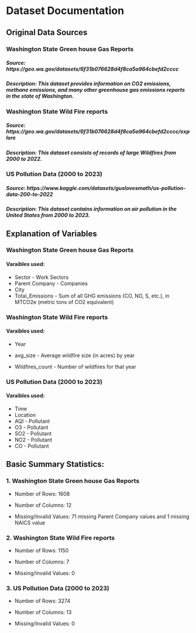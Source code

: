 # Dataset Documentation

## Original Data Sources

### Washington State Green house Gas Reports

##### Source: https://geo.wa.gov/datasets/6f31b076628d4f8ca5a964cbefd2cccc

##### Description: This dataset provides information on CO2 emissions, methane emissions, and many other greenhouse gas emissions reports in the state of Washington.

### Washington State Wild Fire reports

##### Source: https://geo.wa.gov/datasets/6f31b076628d4f8ca5a964cbefd2cccc/explore

##### Description: This dataset consists of records of large Wildfires from 2000 to 2022.

### US Pollution Data (2000 to 2023)

##### Source: https://www.kaggle.com/datasets/guslovesmath/us-pollution-data-200-to-2022

##### Description: This dataset contains information on air pollution in the United States from 2000 to 2023.

## Explanation of Variables

### Washington State Green house Gas Reports

#### Varaibles used:

- Sector - Work Sectors
- Parent Company - Companies
- City
- Total_Emissions - Sum of all GHG emissions (CO, NO, S, etc.), in MTCO2e (metric tons of CO2 equivalent)

### Washington State Wild Fire reports

#### Varaibles used:

- Year

- avg_size - Average wildfire size (in acres) by year

- Wildfires_count - Number of wildfires for that year

### US Pollution Data (2000 to 2023)

#### Varaibles used:

 - Time
 - Location
 - AQI - Pollutant
 - O3 - Pollutant
 - SO2 - Pollutant
 - NO2 - Pollutant
 - CO - Pollutant

## Basic Summary Statistics:

### 1. Washington State Green house Gas Reports

- Number of Rows: 1608

- Number of Columns: 12

- Missing/Invalid Values: 71 missing Parent Company values and 1 missing NAICS value

### 2. Washington State Wild Fire reports

- Number of Rows: 1150

- Number of Columns: 7

- Missing/Invalid Values: 0

### 3. US Pollution Data (2000 to 2023)

- Number of Rows: 3274

- Number of Columns: 13

- Missing/Invalid Values: 0
